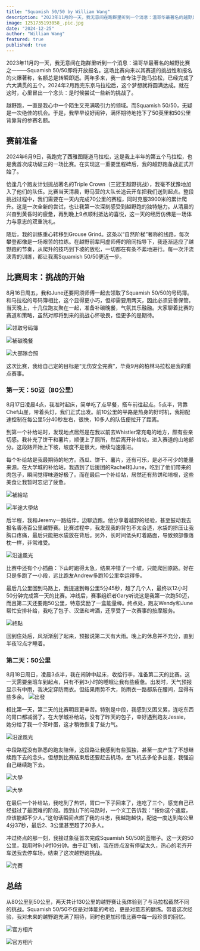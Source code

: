 ```yaml
---
title: "Squamish 50/50 by William Wang"
description: "2023年11月的一天，我无意间在跑群里听到一个消息：温哥华最著名的越野比赛之一——Squamish 50/50即将开放报名。这场比赛向来以其赛道的挑战性和报名的火爆著称，名额总是转瞬即逝。两年多来，我一直专注于跑马拉松，已经完成了六大满贯的五个。2024年2月跑完东京马拉松后，这个梦想就将圆满达成。就在这时，心里冒出一个念头：是时候尝试一些新的挑战了。"
image: 1251735193058_.pic.jpg
date: "2024-12-25"
author: "William Wang"
featured: true
published: true
---
```


2023年11月的一天，我无意间在跑群里听到一个消息：温哥华最著名的越野比赛之一——Squamish 50/50即将开放报名。这场比赛向来以其赛道的挑战性和报名的火爆著称，名额总是转瞬即逝。两年多来，我一直专注于跑马拉松，已经完成了六大满贯的五个。2024年2月跑完东京马拉松后，这个梦想就将圆满达成。就在这时，心里冒出一个念头：是时候尝试一些新的挑战了。

越野跑，一直是我心中一个陌生又充满吸引力的领域。而Squamish 50/50，无疑是一次绝佳的机会。于是，我早早设好闹钟，满怀期待地抢下了50英里和50公里背靠背的参赛名额。

## 赛前准备

2024年6月9日，我跑完了西雅图隧道马拉松，这是我上半年的第五个马拉松，也是我首次成功破三的一场比赛。在实现这一重要里程碑后，我的越野跑备战正式开始了。

恰逢几个跑友计划挑战著名的Triple Crown（三冠王越野挑战），我毫不犹豫地加入了他们的队伍。比赛当天清晨，野马营的大队长追云开车把我们送到起点。整段挑战过程中，我们需要在一天内完成70公里的赛程，同时克服3900米的累计爬升。这是一次全新的尝试，也让我第一次深刻感受到越野跑的独特魅力。从清晨的兴奋到黄昏时的疲惫，再到晚上9点顺利抵达的喜悦，这一天的经历仿佛是一场体力与意志的双重洗礼。

随后，我的训练重心转移到Grouse Grind。这条以“自然阶梯”著称的线路，每次攀登都像是一场艰苦的拉练。在越野前辈阿虚师傅的陪同指导下，我逐渐适应了越野跑的节奏，从爬升的技巧到下坡的放松，一切都在有条不紊地进行。每一次汗流浃背的训练，都让我离Squamish 50/50更近一步。

## 比赛周末：挑战的开始

8月16日周五，我和June还要阿须师傅一起去领取了Squamish 50/50的号码簿。和马拉松的号码簿相比，这个显得更小巧，但却需要用两天，因此必须妥善保管。当天晚上，十几位跑友聚在一起，准备补碳晚餐，气氛其乐融融。大家聊着比赛的赛道和策略，虽然对即将到来的挑战心怀敬畏，但更多的是期待。

![领取号码簿](1171735193051_.pic.jpg)

![補碳晚餐](1201735193054_.pic.jpg)

![大部隊合照](1181735193052_.pic.jpg)

这次比赛，我给自己定的目标是“无伤安全完赛”，毕竟9月的柏林马拉松是我的重点赛事。

### 第一天：50迈（80公里）

8月17日凌晨4点，我准时起床，简单吃了点早餐，搭车前往起点。5点半，背靠Chef山崖，带着头灯，我们正式出发。前10公里的平路是热身的好时机，我把配速控制在每公里5分40秒左右，很快，10多人的队伍便拉开了距离。

到第一个补给站时，发现地点居然是在我以前去Whistler常充电的地方，颇有些亲切感。我补充了饼干和薯片，顺便上了厕所，然后离开补给站，进入赛道的山地部分。这段路开始上下坡，坡度不是很大，继续匀速推进。

每个补给站是我最期待的地方。西瓜、饼干、薯片，还有可乐，是必不可少的能量来源。在大学城的补给站，我遇到了后援团的Rachel和June，吃到了他们带来的肉包子，瞬间觉得味道好极了。而在最后一个补给站，居然还有热饼和培根，这些美食让我暂时忘记了疲惫。

![補給站](1231735193057_.pic.jpg)

![半途大學站](1211735193055_.pic.jpg)

后半程，我和Jeremy一路结伴，边聊边跑。他分享着越野的经验，甚至鼓动我去报名香港百公里越野赛。比赛过程中，我发现我的背包不太合适，水袋的挤压让我胸口疼痛，最后只能把水袋放在背后。另外，长时间低头盯着路面，导致颈部像落枕一样，非常难受。

![沿途風光](1191735193053_.pic.jpg)

比赛中还有个小插曲：下山时跑得太急，结果冲错了一个坡，只能爬回原路。好在只是多跑了一小段，远比跑友Andrew多跑10公里幸运得多。

最后几公里回到马路上，我提速到每公里5分45秒，超了几个人，最终以12小时50分钟完成第一天的比赛。冲线后，赛事组织者Gary听说这是我第一次跑50迈，而且第二天还要跑50公里，特意奖励了一盒能量棒。终点处，跑友Wendy和June帮忙安排补给，我吃了包子、汉堡和啤酒，还享受了一次赛事的按摩服务。

![終點](1241735193057_.pic.jpg)

回到住处后，风渐渐刮了起来，预报说第二天有大雨。晚上的休息并不充分，直到半夜12点才睡着。

### 第二天：50公里

8月18日周日，凌晨3点半，我在闹钟中起床，收拾行李，准备第二天的比赛。这一天需要坐班车到起点，只有不到3小时的睡眠让我有些疲惫。出发时，天气预报显示有中雨，我决定穿防雨衣。但结果雨势不大，防雨衣一路都系在腰间，显得有些多余。
![出發](1261735193059_.pic.jpg)

相比第一天，第二天的比赛明显更辛苦。特别是中段，我感到又困又累，连吃东西的胃口都减弱了。在大学城补给站，没有了昨天的包子，幸好遇到跑友Jessie，她分给了我一个茶叶蛋，这才稍微恢复了些力气。

![沿途風光](1271735193060_.pic.jpg)

中段路程没有熟悉的跑友陪伴，这段路让我感到有些孤独，甚至一度产生了不想继续跑下去的念头。但想到比赛结束后还要赶去机场，坐飞机去多伦多出差，我强迫自己继续跑下去。

![大學](1281735193061_.pic.jpg)

![大學](1291735193062_.pic.jpg)

在最后一个补给站，我吃到了热饼，胃口一下子回来了，连吃了三个，感觉自己已经挺过了最困难的阶段。跑到山下的马路时，一个义工告诉我：“按你这个速度，应该能超不少人。”这句话瞬间点燃了我的斗志，我越跑越快，配速一度达到每公里4分37秒，最后2、3公里甚至超了20多人。

冲过终点的那一刻，我接过象征首次完成Squamish 50/50的蓝帽子。这一天的50公里，我用时9小时10分钟。由于赶飞机，我在终点没有停留太久，热心的老齐开车送我去停车场，结束了这次越野跑挑战。

![完賽](1301735193064_.pic.jpg)

## 总结

从80公里到50公里，两天共计130公里的越野赛让我体验到了与马拉松截然不同的挑战。Squamish 50/50不仅是对体能的考验，更是对意志的磨炼。带着这次经验，我对未来的越野跑充满了期待，同时也更加珍惜比赛中每一段珍贵的回忆。

![官方相片](1351735193109_.pic.jpg)

![官方相片](1361735193110_.pic.jpg)
